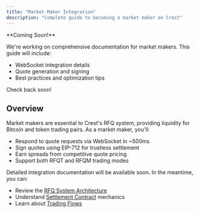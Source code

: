 ```yaml
---
title: "Market Maker Integration"
description: "Complete guide to becoming a market maker on Crest"
---
```


<Note>
  **Coming Soon!**

  We're working on comprehensive documentation for market makers. This guide will include:
  - WebSocket integration details
  - Quote generation and signing
  - Best practices and optimization tips

  Check back soon!
</Note>

## Overview

Market makers are essential to Crest's RFQ system, providing liquidity for Bitcoin and token trading pairs. As a market maker, you'll:

- Respond to quote requests via WebSocket in ~500ms
- Sign quotes using EIP-712 for trustless settlement
- Earn spreads from competitive quote pricing
- Support both RFQT and RFQM trading modes

Detailed integration documentation will be available soon. In the meantime, you can:

- Review the [RFQ System Architecture](/architecture/rfq-system)
- Understand [Settlement Contract](/contracts/settlement) mechanics
- Learn about [Trading Flows](/introduction/trading-flow)